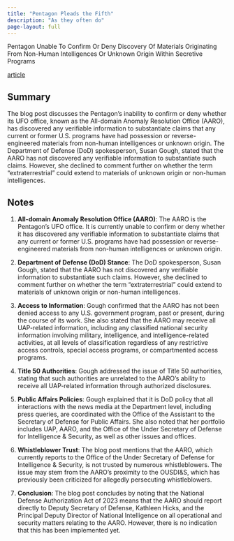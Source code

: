 ```yaml
---
title: "Pentagon Pleads the Fifth"
description: "As they often do"
page-layout: full
---
```



Pentagon Unable To Confirm Or Deny Discovery Of Materials Originating From Non-Human Intelligences Or Unknown Origin Within Secretive Programs

[article](https://www.liberationtimes.com/home/pentagon-unable-to-confirm-or-deny-discovery-of-materials-originating-from-non-human-intelligences-or-unknown-origin-within-secretive-programs)

## Summary 

The blog post discusses the Pentagon's inability to confirm or deny whether its UFO office, known as the All-domain Anomaly Resolution Office (AARO), has discovered any verifiable information to substantiate claims that any current or former U.S. programs have had possession or reverse-engineered materials from non-human intelligences or unknown origin. The Department of Defense (DoD) spokesperson, Susan Gough, stated that the AARO has not discovered any verifiable information to substantiate such claims. However, she declined to comment further on whether the term "extraterrestrial" could extend to materials of unknown origin or non-human intelligences.

## Notes

1. **All-domain Anomaly Resolution Office (AARO)**: The AARO is the Pentagon's UFO office. It is currently unable to confirm or deny whether it has discovered any verifiable information to substantiate claims that any current or former U.S. programs have had possession or reverse-engineered materials from non-human intelligences or unknown origin.

2. **Department of Defense (DoD) Stance**: The DoD spokesperson, Susan Gough, stated that the AARO has not discovered any verifiable information to substantiate such claims. However, she declined to comment further on whether the term "extraterrestrial" could extend to materials of unknown origin or non-human intelligences.

3. **Access to Information**: Gough confirmed that the AARO has not been denied access to any U.S. government program, past or present, during the course of its work. She also stated that the AARO may receive all UAP-related information, including any classified national security information involving military, intelligence, and intelligence-related activities, at all levels of classification regardless of any restrictive access controls, special access programs, or compartmented access programs.

4. **Title 50 Authorities**: Gough addressed the issue of Title 50 authorities, stating that such authorities are unrelated to the AARO’s ability to receive all UAP-related information through authorized disclosures.

5. **Public Affairs Policies**: Gough explained that it is DoD policy that all interactions with the news media at the Department level, including press queries, are coordinated with the Office of the Assistant to the Secretary of Defense for Public Affairs. She also noted that her portfolio includes UAP, AARO, and the Office of the Under Secretary of Defense for Intelligence & Security, as well as other issues and offices.

6. **Whistleblower Trust**: The blog post mentions that the AARO, which currently reports to the Office of the Under Secretary of Defense for Intelligence & Security, is not trusted by numerous whistleblowers. The issue may stem from the AARO's proximity to the OUSDI&S, which has previously been criticized for allegedly persecuting whistleblowers.

7. **Conclusion**: The blog post concludes by noting that the National Defense Authorization Act of 2023 means that the AARO should report directly to Deputy Secretary of Defense, Kathleen Hicks, and the Principal Deputy Director of National Intelligence on all operational and security matters relating to the AARO. However, there is no indication that this has been implemented yet.